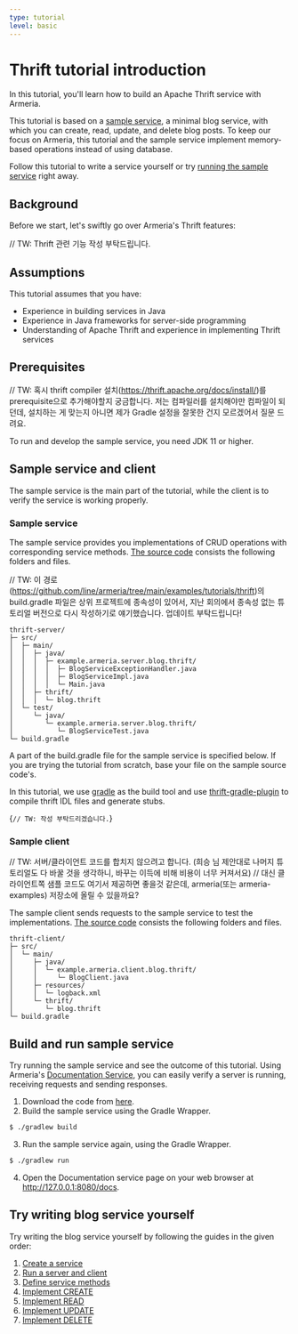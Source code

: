 ```yaml
---
type: tutorial
level: basic
---
```



# Thrift tutorial introduction

In this tutorial, you'll learn how to build an Apache Thrift service with Armeria.

This tutorial is based on a [sample service](#sample-service-and-client), a minimal blog service, with which you can create, read, update, and delete blog posts.
To keep our focus on Armeria, this tutorial and the sample service implement memory-based operations instead of using database.

Follow this tutorial to write a service yourself or try [running the sample service](#build-and-run-the-sample-service) right away.

## Background

Before we start, let's swiftly go over Armeria's Thrift features:

// TW: Thrift 관련 기능 작성 부탁드립니다.

## Assumptions

This tutorial assumes that you have:

- Experience in building services in Java
- Experience in Java frameworks for server-side programming
- Understanding of Apache Thrift and experience in implementing Thrift services

## Prerequisites

// TW: 혹시 thrift compiler 설치(https://thrift.apache.org/docs/install/)를 prerequisite으로 추가해야할지 궁금합니다. 저는 컴파일러를 설치해야만 컴파일이 되던데, 설치하는 게 맞는지 아니면 제가 Gradle 설정을 잘못한 건지 모르겠어서 질문 드려요.

To run and develop the sample service, you need JDK 11 or higher.

## Sample service and client

The sample service is the main part of the tutorial, while the client is to verify the service is working properly.

### Sample service

The sample service provides you implementations of CRUD operations with corresponding service methods.
[The source code](https://github.com/line/armeria/tree/main/examples/tutorials/thrift) consists the following folders and files.

// TW: 이 경로(https://github.com/line/armeria/tree/main/examples/tutorials/thrift)의 build.gradle 파일은 상위 프로젝트에 종속성이 있어서, 지난 회의에서 종속성 없는 튜토리얼 버전으로 다시 작성하기로 얘기했습니다. 업데이트 부탁드립니다!

```
thrift-server/
├─ src/
│  ├─ main/
│  │  ├─ java/
│  │  │  ├─ example.armeria.server.blog.thrift/
│  │  │  │  ├─ BlogServiceExceptionHandler.java
│  │  │  │  ├─ BlogServiceImpl.java
│  │  │  │  └─ Main.java
│  │  ├─ thrift/
│  │  │  └─ blog.thrift
│  └─ test/
│     └─ java/
│        └─ example.armeria.server.blog.thrift/
│           └─ BlogServiceTest.java
└─ build.gradle
```

A part of the build.gradle file for the sample service is specified below.
If you are trying the tutorial from scratch, base your file on the sample source code's.

<Tip>

In this tutorial, we use [gradle](https://gradle.org/) as the build tool and use [thrift-gradle-plugin](https://plugins.gradle.org/plugin/org.jruyi.thrift) to compile thrift IDL files and generate stubs.

</Tip>

<CodeBlock language="groovy" filename="build.gradle">{`
// TW: 작성 부탁드리겠습니다.
`}</CodeBlock>

### Sample client

// TW: 서버/클라이언트 코드를 합치지 않으려고 합니다. (희승 님 제안대로 나머지 튜토리얼도 다 바꿀 것을 생각하니, 바꾸는 이득에 비해 비용이 너무 커져서요)
// 대신 클라이언트쪽 샘플 코드도 여기서 제공하면 좋을것 같은데, armeria(또는 armeria-examples) 저장소에 올릴 수 있을까요?

The sample client sends requests to the sample service to test the implementations.
[The source code]() consists the following folders and files.

```
thrift-client/
├─ src/
│  └─ main/
│     ├─ java/
│     │  └─ example.armeria.client.blog.thrift/
│     │     └─ BlogClient.java
│     ├─ resources/
│     │  └─ logback.xml
│     └─ thrift/
│        └─ blog.thrift
└─ build.gradle
```

## Build and run sample service

Try running the sample service and see the outcome of this tutorial.
Using Armeria's [Documentation Service](/docs/server-docservice), you can easily verify a server is running, receiving requests and sending responses.

1. Download the code from [here](https://github.com/line/armeria/tree/main/examples/tutorials/thrift).
2. Build the sample service using the Gradle Wrapper.
  ```bash
  $ ./gradlew build
  ```
3. Run the sample service again, using the Gradle Wrapper.
  ```bash
  $ ./gradlew run
  ```
4. Open the Documentation service page on your web browser at http://127.0.0.1:8080/docs.

## Try writing blog service yourself

Try writing the blog service yourself by following the guides in the given order:

1. [Create a service](/tutorials/thrift/blog/create-service)
2. [Run a server and client](/tutorials/thrift/blog/run-server-and-client)
3. [Define service methods](/tutorials/thrift/blog/define-service-methods)
4. [Implement CREATE](/tutorials/thrift/blog/implement-create)
5. [Implement READ](/tutorials/thrift/blog/implement-read)
6. [Implement UPDATE](/tutorials/thrift/blog/implement-update)
7. [Implement DELETE](/tutorials/thrift/blog/implement-delete)
